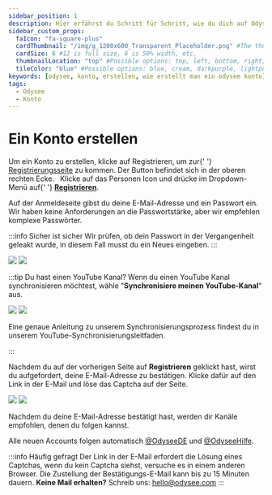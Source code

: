 ---
sidebar_position: 1
description: Hier erfährst du Schritt für Schritt, wie du dich auf Odysee anmelden kannst. 
sidebar_custom_props:
  faIcon: "fa-square-plus"
  cardThumbnail: "/img/g_1200x600_Transparent_Placeholder.png" #The thumbnail on the category card.
  cardSize: 6 #12 is full size, 6 is 50% width, etc.
  thumbnailLocation: "top" #Possible options: top, left, bottom, right, none
  tileColor: "blue" #Possible options: blue, cream, darkpurple, lightpurple, mauve, orange, pink, none
keywords: [odysee, konto, erstellen, wie erstellt man ein odysee konto]
tags:
  - Odysee
  - Konto
---


# Ein Konto erstellen

<Tabs groupId="device">
  <TabItem value="web" label="Web" default>
    Um ein Konto zu erstellen, klicke auf <PrimaryOdyseeButton url="https://odysee.com/$/signup">Registrieren</PrimaryOdyseeButton>, um zur{' '}
    <a href="https://odysee.com/$/signup">Registrierungsseite</a> zu kommen. Der
    Button befindet sich in der oberen rechten Ecke.
    <Image img="/img/de/front_page_logged_out_arrow_register_desktop_dark.png#dark" />
    <Image img="/img/de/front_page_logged_out_arrow_register_desktop_light.png#light" />
  </TabItem>
  <TabItem value="mobile" label="Mobile">
    Klicke auf das Personen Icon <OdyseeButtonRound><OdyseeIcon type="person" /></OdyseeButtonRound> und drücke im Dropdown-Menü auf{' '}
    <b><a href="https://odysee.com/$/signup">Registrieren</a></b>.
    <Image img="/img/de/front_page_logged_out_arrow_register_mobile_dark.png#dark" />
    <Image img="/img/de/front_page_logged_out_arrow_register_mobile_light.png#light" />
  </TabItem>
</Tabs>

Auf der Anmeldeseite gibst du deine E-Mail-Adresse und ein Passwort ein. Wir haben keine Anforderungen an die Passwortstärke, aber wir empfehlen komplexe Passwörter.

:::info Sicher ist sicher
Wir prüfen, ob dein Passwort in der Vergangenheit geleakt wurde, in diesem Fall musst du ein Neues eingeben.
:::

<Image src="/img/de/register_screen_dark.png#dark" />
<Image src="/img/de/register_screen_light.png#light" />

:::tip Du hast einen YouTube Kanal?
Wenn du einen YouTube Kanal synchronisieren möchtest, wähle "**Synchronisiere meinen YouTube-Kanal**" aus.


<Image src="/img/de/register_screen_arrow_sync_dark.png#dark" />
<Image src="/img/de/register_screen_arrow_sync_light.png#light" />

Eine genaue Anleitung zu unserem Synchronisierungsprozess findest du in unserem YouTube-Synchronisierungsleitfaden.

:::

Nachdem du auf der vorherigen Seite auf **Registrieren** geklickt hast, wirst du aufgefordert, deine E-Mail-Adresse zu bestätigen. Klicke dafür auf den Link in der E-Mail und löse das Captcha auf der Seite.

<Image src="/img/de/confirm_account_screen_dark.png#dark" />
<Image src="/img/de/confirm_account_screen_light.png#light" />

Nachdem du deine E-Mail-Adresse bestätigt hast, werden dir Kanäle empfohlen, denen du folgen kannst.

Alle neuen Accounts folgen automatisch <a href="https://odysee.com/@OdyseeDE:1?r=97bT3hvnLEY1inLzM9eE6PG2qDS4h4KF">@OdyseeDE</a> und <a href="https://odysee.com/@OdyseeHilfe:1?r=97bT3hvnLEY1inLzM9eE6PG2qDS4h4KF">@OdyseeHilfe</a>.

:::info Häufig gefragt
Der Link in der E-Mail erfordert die Lösung eines Captchas, wenn du kein Captcha siehst, versuche es in einem anderen Browser. Die Zustellung der Bestätigungs-E-Mail kann bis zu 15 Minuten dauern.
**Keine Mail erhalten?** Schreib uns: hello@odysee.com
:::
